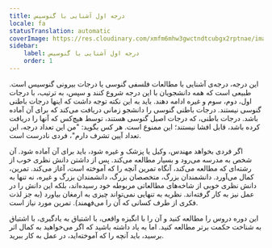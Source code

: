 ```yaml
---
title: درجه اول آشنایی با گنوسیس
locale: fa
statusTranslation: automatic
coverImage: https://res.cloudinary.com/xmfm6mhw3gwctndtcubgx2rptnae/image/upload/v1741354450/small_cover_introduccion_a_la_gnosis_57a3fc8d72.webp
sidebar:
    label: درجه اول آشنایی با گنوسیس
    order: 1
---
```

این درجه، درجه‌ی آشنایی با مطالعات فلسفی گنوسی یا درجات بیرونی گنوسیس است. طبیعی است که همه دانشجویان با این درجه شروع کنند و سپس، به ترتیب، با درجات اول، دوم، سوم و غیره ادامه دهند. باید به این نکته توجه داشت که اینها درجات باطنی گنوسی نیستند. درجات باطنی گنوسی را دانشجو زمانی دریافت می‌کند که برای آن آماده باشد. درجات باطنی، که درجات اصیل گنوسی هستند، توسط هیچ‌کس که آنها را دریافت کرده باشد، قابل افشا نیستند؛ این ممنوع است. هر کس بگوید: "من این تعداد درجه، این تعداد آیین تشرف دارم"، فردی نادرست است.

اگر فردی بخواهد مهندس، وکیل یا پزشک و غیره شود، باید برای آن آماده شود. آن شخص به مدرسه می‌رود و بسیار مطالعه می‌کند. پس از داشتن دانش نظری خوب از رشته‌ای که مطالعه می‌کند، آنگاه تمرین آنچه را که آموخته است، آغاز می‌کند. تمرین، کمال می‌آورد. دانشمندان بزرگ، متخصصان بزرگ، دانشمندان بزرگ و غیره، نه تنها به دانش نظری خوبی از شاخه‌های مطالعاتی مربوطه خود رسیده‌اند، بلکه این دانش را در عمل نیز به کار گرفته‌اند. نظریه به تنهایی نمی‌تواند چیزی به ارمغان بیاورد (به جز لذت فکری از طرف کسانی که آن را می‌فهمند). تمرین مورد نیاز است.

این دوره دروس را مطالعه کنید و آن را با انگیزه واقعی، با اشتیاق به یادگیری، با اشتیاق به شناخت حکمت برتر مطالعه کنید. اما به یاد داشته باشید که اگر می‌خواهید به کمال اثر برسید، باید آنچه را که آموخته‌اید، در عمل به کار ببرید.
